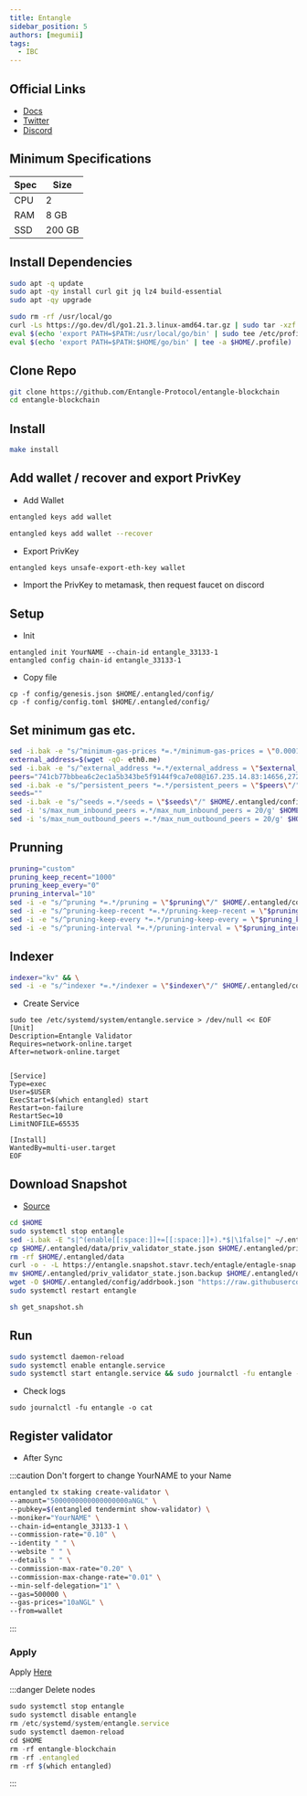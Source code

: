 ```yaml
---
title: Entangle
sidebar_position: 5
authors: [megumii]
tags:
  - IBC
---
```



## Official Links

- [Docs](https://entangle-protocol.gitbook.io/entangle-protocol/validator-guidelines-technical)
- [Twitter](https://twitter.com/Entanglefi)
- [Discord](https://discord.gg/entanglefi)

## Minimum Specifications

| Spec | Size |
|----------|----------|
| CPU | 2 |
| RAM | 8 GB |
| SSD | 200 GB |

## Install Dependencies

```bash
sudo apt -q update
sudo apt -qy install curl git jq lz4 build-essential
sudo apt -qy upgrade
```

```bash
sudo rm -rf /usr/local/go
curl -Ls https://go.dev/dl/go1.21.3.linux-amd64.tar.gz | sudo tar -xzf - -C /usr/local
eval $(echo 'export PATH=$PATH:/usr/local/go/bin' | sudo tee /etc/profile.d/golang.sh)
eval $(echo 'export PATH=$PATH:$HOME/go/bin' | tee -a $HOME/.profile)
```

## Clone Repo

```bash
git clone https://github.com/Entangle-Protocol/entangle-blockchain
cd entangle-blockchain
```

## Install

```bash
make install
```

## Add wallet / recover and export PrivKey

- Add Wallet

```bash title="New Wallet"
entangled keys add wallet
```

```bash title="Recover"
entangled keys add wallet --recover
```

- Export PrivKey

```bash
entangled keys unsafe-export-eth-key wallet
```

- Import the PrivKey to metamask, then request faucet on discord


## Setup

- Init

```
entangled init YourNAME --chain-id entangle_33133-1
entangled config chain-id entangle_33133-1
```

- Copy file

```
cp -f config/genesis.json $HOME/.entangled/config/
cp -f config/config.toml $HOME/.entangled/config/ 
```

## Set minimum gas etc.

```bash
sed -i.bak -e "s/^minimum-gas-prices *=.*/minimum-gas-prices = \"0.0001aNGL\"/;" ~/.entangled/config/app.toml
external_address=$(wget -qO- eth0.me) 
sed -i.bak -e "s/^external_address *=.*/external_address = \"$external_address:26656\"/" $HOME/.entangled/config/config.toml
peers="741cb77bbbea6c2ec1a5b343be5f9144f9ca7e08@167.235.14.83:14656,27211a3886000faf8f854112ef31d052e635c5d8@95.217.114.120:25656,7bff324a17426a00731f425ae29fe6ef05eebbac@213.239.217.52:33656"
sed -i.bak -e "s/^persistent_peers *=.*/persistent_peers = \"$peers\"/" $HOME/.entangled/config/config.toml
seeds=""
sed -i.bak -e "s/^seeds =.*/seeds = \"$seeds\"/" $HOME/.entangled/config/config.toml
sed -i 's/max_num_inbound_peers =.*/max_num_inbound_peers = 20/g' $HOME/.entangled/config/config.toml
sed -i 's/max_num_outbound_peers =.*/max_num_outbound_peers = 20/g' $HOME/.entangled/config/config.toml
```

## Prunning

```bash
pruning="custom"
pruning_keep_recent="1000"
pruning_keep_every="0"
pruning_interval="10"
sed -i -e "s/^pruning *=.*/pruning = \"$pruning\"/" $HOME/.entangled/config/app.toml
sed -i -e "s/^pruning-keep-recent *=.*/pruning-keep-recent = \"$pruning_keep_recent\"/" $HOME/.entangled/config/app.toml
sed -i -e "s/^pruning-keep-every *=.*/pruning-keep-every = \"$pruning_keep_every\"/" $HOME/.entangled/config/app.toml
sed -i -e "s/^pruning-interval *=.*/pruning-interval = \"$pruning_interval\"/" $HOME/.entangled/config/app.toml
```

## Indexer

```bash
indexer="kv" && \
sed -i -e "s/^indexer *=.*/indexer = \"$indexer\"/" $HOME/.entangled/config/config.toml
```

- Create Service

```
sudo tee /etc/systemd/system/entangle.service > /dev/null << EOF
[Unit]
Description=Entangle Validator
Requires=network-online.target
After=network-online.target


[Service]
Type=exec
User=$USER
ExecStart=$(which entangled) start
Restart=on-failure
RestartSec=10
LimitNOFILE=65535

[Install]
WantedBy=multi-user.target
EOF
```
## Download Snapshot

<Tabs>
<TabItem value="STAVR Snapshot">

- [Source](https://github.com/obajay/nodes-Guides/tree/main/Projects/Entangle#snapshot-testnet-07gb-archive-snapshot)

```bash
cd $HOME
sudo systemctl stop entangle
sed -i.bak -E "s|^(enable[[:space:]]+=[[:space:]]+).*$|\1false|" ~/.entangled/config/config.toml
cp $HOME/.entangled/data/priv_validator_state.json $HOME/.entangled/priv_validator_state.json.backup
rm -rf $HOME/.entangled/data
curl -o - -L https://entangle.snapshot.stavr.tech/entagle/entagle-snap.tar.lz4 | lz4 -c -d - | tar -x -C $HOME/.entangled --strip-components 2
mv $HOME/.entangled/priv_validator_state.json.backup $HOME/.entangled/data/priv_validator_state.json
wget -O $HOME/.entangled/config/addrbook.json "https://raw.githubusercontent.com/obajay/nodes-Guides/main/Projects/Entangle/addrbook.json"
sudo systemctl restart entangle
```

</TabItem>
<TabItem value="Official Snapshot">

```bash
sh get_snapshot.sh
```

</TabItem>
</Tabs>

## Run

```bash
sudo systemctl daemon-reload
sudo systemctl enable entangle.service
sudo systemctl start entangle.service && sudo journalctl -fu entangle -o cat
```

- Check logs
```
sudo journalctl -fu entangle -o cat
```

## Register validator

- After Sync

:::caution
Don't forgert to change YourNAME to your Name

```bash
entangled tx staking create-validator \
--amount="5000000000000000000aNGL" \
--pubkey=$(entangled tendermint show-validator) \
--moniker="YourNAME" \
--chain-id=entangle_33133-1 \
--commission-rate="0.10" \
--identity " " \
--website " " \
--details " " \
--commission-max-rate="0.20" \
--commission-max-change-rate="0.01" \
--min-self-delegation="1" \
--gas=500000 \
--gas-prices="10aNGL" \
--from=wallet
```
:::

### Apply
Apply [Here](https://docs.google.com/forms/d/e/1FAIpQLSdbz39mklMegjmw4G4EBzvBbb-IAEOJrooOUwTesIc6xnDGUA/viewform)

:::danger
Delete nodes
```js
sudo systemctl stop entangle
sudo systemctl disable entangle
rm /etc/systemd/system/entangle.service
sudo systemctl daemon-reload
cd $HOME
rm -rf entangle-blockchain
rm -rf .entangled
rm -rf $(which entangled)
```
:::